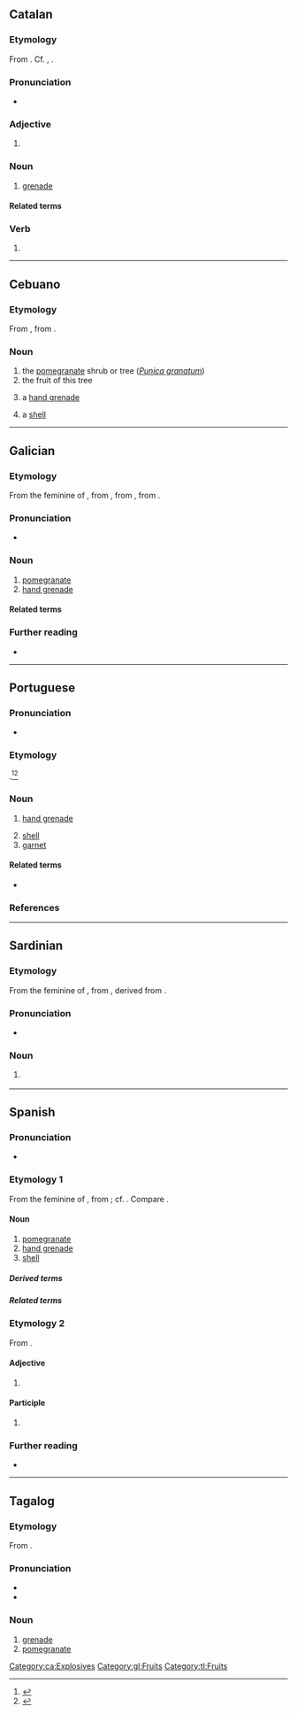 {{also|Granada}}
==Catalan==

===Etymology===
From {{m|ca|granar}}. Cf. {{cog|es|granada}}, {{cog|fr|grenade}}.

===Pronunciation===
* {{ca-IPA}}

===Adjective===
{{head|ca|adjective form}}

# {{adj form of|ca|granat||f|s}}

===Noun===
{{ca-noun|f}}

# [[grenade]] {{gloss|small explosive device}}

====Related terms====
{{rel2|ca|granader|granat}}

===Verb===
{{head|ca|past participle|g=f-s}}

# {{ca-verb form of|g=f|m=ptc|t=past|granar}}

[[Category:ca:Explosives]]

----

==Cebuano==

===Etymology===
From {{der|ceb|es|granada}}, from {{der|ceb|la|([[mālum]]) [[granātum]]|lit=apple with many seeds}}.

===Noun===
{{head|ceb|noun}}

# the [[pomegranate]] shrub or tree (''[[Punica granatum]]'')
# the fruit of this tree
# {{lb|ceb|military}} a [[hand grenade]]
# {{lb|ceb|weaponry}} a [[shell]]

{{topics|ceb|Explosives|Fruits|Trees|Myrtales order plants}}

----

==Galician==

===Etymology===
From the feminine of {{inh|gl|la|grānātum|t=pomegranate}}, from {{m|la|grānātus|t=having many seeds}}, from {{m|la|grānum|t=seed, grain}}, from {{der|gl|ine-pro|*ǵr̥h₂nóm|t=grain}}.

===Pronunciation===
{{rfp|gl}}
* {{hyph|gl|gra|na|da}}

===Noun===
{{gl-noun|f}}

# [[pomegranate]] {{gloss|fruit}}
# [[hand grenade]]

====Related terms====
{{rel2|gl|granado|milgranda}}

===Further reading===
* {{R:DRAG}}

[[Category:gl:Fruits]]

----

==Portuguese==

===Pronunciation===
{{pt-IPA}}
* {{hyph|pt|gra|na|da}}

===Etymology===
{{bor+|pt|fr|grenade}}.<ref>{{R:pt:Infopédia}}</ref><ref>{{R:Priberam}}</ref>

===Noun===
{{pt-noun|f}}

# [[hand grenade]] {{gloss|small explosive device}}
#: {{syn|pt|granada de mão}}
# [[shell]] {{q|artillery}}
# [[garnet]] {{gloss|mineral group}}
#: {{syn|pt|granate}}

====Related terms====
* {{l|pt|milgrada}}

===References===
<references/>

{{topics|pt|Explosives|Minerals}}

----

==Sardinian==

===Etymology===
From the feminine of {{inh|sc|la|grānātum|t=pomegranate}}, from {{m|la|grānātus|t=having many seeds}}, derived from {{m|la|grānum|t=seed, grain}}.

===Pronunciation===
* {{IPA|sc|/ɡraˈnada/|[ɡɾä.ˈnäː.ð̞ä]}}

===Noun===
{{sc-noun|f|granadas}}

# {{l|en|pomegranate}} {{gloss|fruit}}

{{C|sc|Fruits}}

{{c|sc|Foods}}

----

==Spanish==

===Pronunciation===
{{es-IPA}}
* {{hyph|es|gra|na|da}}

===Etymology 1===
From the feminine of {{m|es|granado}}, from {{der|es|la|([[mālum]]) [[granātum]]|lit=apple with many seeds}}; cf. {{m|es|granado}}. Compare {{cog|it|melagranata}}.

====Noun====
{{es-noun|f}}

# [[pomegranate]] {{gloss|fruit}}
# [[hand grenade]]
# [[shell]] {{gloss|artillery}}

=====Derived terms=====
{{col4|es
|granada aturdidora
|granada de mano
|granadero
|lanzagranadas
}}

=====Related terms=====
{{rel3
|es|granado
|granar
|grano
}}

===Etymology 2===
From {{der|es|la|granātum}}.

====Adjective====
{{head|es|adjective form|g=f-s}}

# {{adj form of|es|granado||f|s}}

====Participle====
{{head|es|past participle form}}

# {{es-verb form of|granar}}

===Further reading===
* {{R:DRAE}}

{{C|es|Explosives|Fruits}}

----

==Tagalog==

===Etymology===
From {{bor|tl|es|granada||grenade}}.

===Pronunciation===
* {{hyph|tl|gra|na|da}}
* {{tl-IPA}}

===Noun===
{{tl-noun}}

# [[grenade]] {{gl|explosive device}}
# [[pomegranate]] {{gl|''Punica granatum''}}

[[Category:tl:Fruits]]